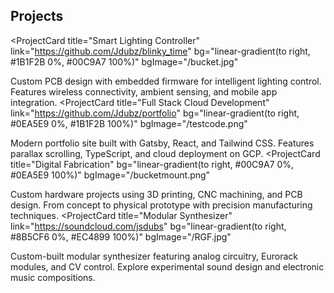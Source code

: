 <h2 sx={{ variant: 'text.sectionTitle' }}>Projects</h2>

<ProjectCard
  title="Smart Lighting Controller"
  link="https://github.com/Jdubz/blinky_time"
  bg="linear-gradient(to right, #1B1F2B 0%, #00C9A7 100%)"
  bgImage="/bucket.jpg"
>
  Custom PCB design with embedded firmware for intelligent lighting control.
  Features wireless connectivity, ambient sensing, and mobile app integration.
</ProjectCard>
<ProjectCard
  title="Full Stack Cloud Development"
  link="https://github.com/Jdubz/portfolio"
  bg="linear-gradient(to right, #0EA5E9 0%, #1B1F2B 100%)"
  bgImage="/testcode.png"
>
  Modern portfolio site built with Gatsby, React, and Tailwind CSS.
  Features parallax scrolling, TypeScript, and cloud deployment on GCP.
</ProjectCard>
<ProjectCard
  title="Digital Fabrication"
  bg="linear-gradient(to right, #00C9A7 0%, #0EA5E9 100%)"
  bgImage="/bucketmount.png"
>
  Custom hardware projects using 3D printing, CNC machining, and PCB design.
  From concept to physical prototype with precision manufacturing techniques.
</ProjectCard>
<ProjectCard
  title="Modular Synthesizer"
  link="https://soundcloud.com/jsdubs"
  bg="linear-gradient(to right, #8B5CF6 0%, #EC4899 100%)"
  bgImage="/RGF.jpg"
>
  Custom-built modular synthesizer featuring analog circuitry, Eurorack modules,
  and CV control. Explore experimental sound design and electronic music compositions.
</ProjectCard>
